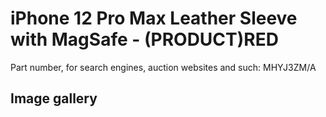 # iPhone 12 Pro Max Leather Sleeve with MagSafe - (PRODUCT)RED

Part number, for search engines, auction websites and such: MHYJ3ZM/A

## Image gallery

<div style={{ width: "768px" }}>
  <GalleryComponent
    images={[
      {
        original: "/everysource/MHYJ3",
        thumbnail: "/everypreview/MHYJ3",
      },
      {
        original: "/everysource/MHYJ3_AV1",
        thumbnail: "/everypreview/MHYJ3_AV1",
      }
    ]}
  />
</div>